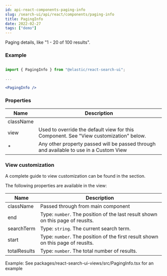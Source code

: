 ```yaml
---
id: api-react-components-paging-info
slug: /search-ui/api/react/components/paging-info
title: PagingInfo
date: 2022-02-27
tags: ["demo"]
---
```


Paging details, like "1 - 20 of 100 results".

### Example

```jsx

import { PagingInfo } from "@elastic/react-search-ui";

...

<PagingInfo />
```

### Properties

| Name      | Description                                                                            |
| --------- | -------------------------------------------------------------------------------------- |
| className |                                                                                        |
| view      | Used to override the default view for this Component. See "View customization" below.  |
| \*        | Any other property passed will be passed through and available to use in a Custom View |

### View customization

A complete guide to view customization can be found in the <DocLink id="guides-customizing-styles-and-html" section="customizing-html" text="Customization: Component views and HTML" /> section.

The following properties are available in the view:

| Name         | Description                                                                     |
| ------------ | ------------------------------------------------------------------------------- |
| className    | Passed through from main component                                              |
| end          | Type: `number`. The position of the last result shown on this page of reuslts.  |
| searchTerm   | Type: `string`. The current search term.                                        |
| start        | Type: `number`. The position of the first result shown on this page of reuslts. |
| totalResults | Type: `number`. The total number of results.                                    |

Example: See packages/react-search-ui-views/src/PagingInfo.tsx for an example

